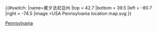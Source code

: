 {{#switch:{{{1}}}
|name=賓夕法尼亞州
|top = 42.7
|bottom = 39.5
|left = -80.7
|right = -74.5
|image =USA Pennsylvania location map.svg
}}<noinclude>

{{Location map/Info}}
{{Documentation}}
[[Category:美國地理位置圖模板|Pennsylvania]]
</noinclude>
